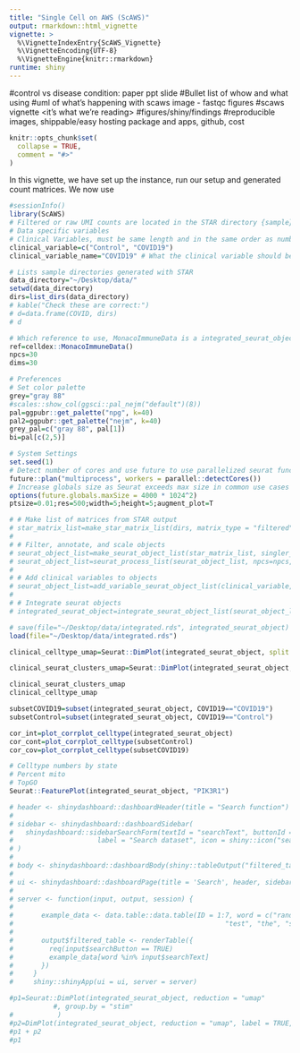 ```yaml
---
title: "Single Cell on AWS (ScAWS)"
output: rmarkdown::html_vignette
vignette: >
  %\VignetteIndexEntry{ScAWS_Vignette}
  %\VignetteEncoding{UTF-8}
  %\VignetteEngine{knitr::rmarkdown}
runtime: shiny
---
```


#control vs disease condition: paper ppt slide
#Bullet list of whow and what using
#uml of what's happening with scaws image - fastqc figures
#scaws vignette <it's what we're reading>
#figures/shiny/findings
#reproducible images, shippable/easy hosting package and apps, github, cost

```r
knitr::opts_chunk$set(
  collapse = TRUE,
  comment = "#>"
)
```

In this vignette, we have set up the instance, run our setup and generated count matrices. We now use 

```r
#sessionInfo()
library(ScAWS)
# Filtered or raw UMI counts are located in the STAR directory {sample}/Solo.out/Gene/filtered or {sample}/Solo.out/Gene/raw, respectively.
# Data specific variables
# Clinical Variables, must be same length and in the same order as number of sample directories
clinical_variable=c("Control", "COVID19")
clinical_variable_name="COVID19" # What the clinical variable should be named in the Seurat object and graphs

# Lists sample directories generated with STAR
data_directory="~/Desktop/data/"
setwd(data_directory)
dirs=list_dirs(data_directory)
# kable("Check these are correct:")
# d=data.frame(COVID, dirs)
# d

# Which reference to use, MonacoImmuneData is a integrated_seurat_object dataset
ref=celldex::MonacoImmuneData()
npcs=30
dims=30

# Preferences
# Set color palette
grey="gray 88"
#scales::show_col(ggsci::pal_nejm("default")(8))
pal=ggpubr::get_palette("npg", k=40)
pal2=ggpubr::get_palette("nejm", k=40)
grey_pal=c("gray 88", pal[1])
bi=pal[c(2,5)]

# System Settings
set.seed(1)
# Detect number of cores and use future to use parallelized seurat functions
future::plan("multiprocess", workers = parallel::detectCores())
# Increase globals size as Seurat exceeds max size in common use cases
options(future.globals.maxSize = 4000 * 1024^2)
ptsize=0.01;res=500;width=5;height=5;augment_plot=T
```

```r
# # Make list of matrices from STAR output
# star_matrix_list=make_star_matrix_list(dirs, matrix_type = "filtered")
# 
# # Filter, annotate, and scale objects
# seurat_object_list=make_seurat_object_list(star_matrix_list, singler_ref=ref, singler_labels=ref$label.main)
# seurat_object_list=seurat_process_list(seurat_object_list, npcs=npcs, dims=dims)
# 
# # Add clinical variables to objects
# seurat_object_list=add_variable_seurat_object_list(clinical_variable, clinical_variable_name, seurat_object_list)
# 
# # Integrate seurat objects
# integrated_seurat_object=integrate_seurat_object_list(seurat_object_list, npcs=npcs, dims=dims)

```
```r

# save(file="~/Desktop/data/integrated.rds", integrated_seurat_object)
load(file="~/Desktop/data/integrated.rds")

clinical_celltype_umap=Seurat::DimPlot(integrated_seurat_object, split.by="COVID19", group.by="celltype", reduction = "umap", pt.size = ptsize, label = T, label.size = 3, repel=T, cols=pal) + ggplot2::labs(title=ggplot2::element_blank()) + ggsci::scale_color_npg()

clinical_seurat_clusters_umap=Seurat::DimPlot(integrated_seurat_object, split.by="COVID19", group.by="seurat_clusters", reduction = "umap", pt.size = ptsize, label = T, label.size = 3, repel=T, cols=pal) + ggplot2::labs(title=ggplot2::element_blank())

clinical_seurat_clusters_umap
clinical_celltype_umap

subsetCOVID19=subset(integrated_seurat_object, COVID19=="COVID19")
subsetControl=subset(integrated_seurat_object, COVID19=="Control")

cor_int=plot_corrplot_celltype(integrated_seurat_object)
cor_cont=plot_corrplot_celltype(subsetControl)
cor_cov=plot_corrplot_celltype(subsetCOVID19)
```

```r
# Celltype numbers by state
# Percent mito
# TopGO
Seurat::FeaturePlot(integrated_seurat_object, "PIK3R1")

```


```r
# header <- shinydashboard::dashboardHeader(title = "Search function")
# 
# sidebar <- shinydashboard::dashboardSidebar(
#   shinydashboard::sidebarSearchForm(textId = "searchText", buttonId = "searchButton", 
#                     label = "Search dataset", icon = shiny::icon("search"))
# )
# 
# body <- shinydashboard::dashboardBody(shiny::tableOutput("filtered_table"))
# 
# ui <- shinydashboard::dashboardPage(title = 'Search', header, sidebar, body)
# 
# server <- function(input, output, session) {
# 
#       example_data <- data.table::data.table(ID = 1:7, word = c("random", "words", "to", 
#                                                     "test", "the", "search", "function")) 
# 
#       output$filtered_table <- renderTable({
#         req(input$searchButton == TRUE)
#         example_data[word %in% input$searchText]
#       })
#     }
#     shiny::shinyApp(ui = ui, server = server)
```


```r
#p1=Seurat::DimPlot(integrated_seurat_object, reduction = "umap"
           #, group.by = "stim"
#           )
#p2=DimPlot(integrated_seurat_object, reduction = "umap", label = TRUE, repel = TRUE)
#p1 + p2
#p1
```


